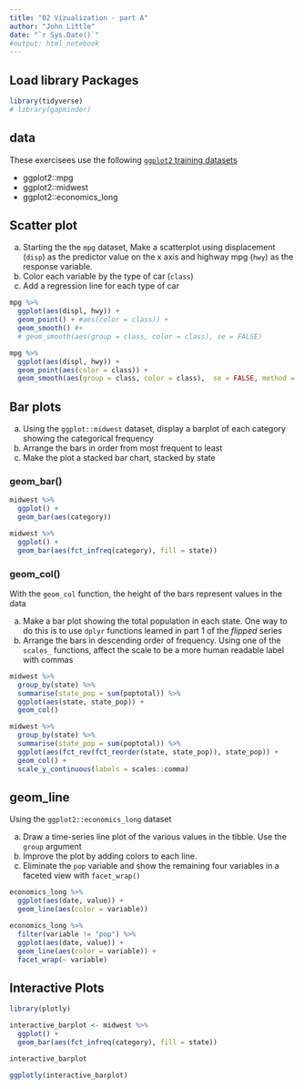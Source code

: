 ```yaml
---
title: "02 Vizualization - part A"
author: "John Little"
date: "`r Sys.Date()`"
#output: html_notebook
---
```


## Load library Packages

```r
library(tidyverse)
# library(gapminder)
```


## data

These exercisees use the following [`ggplot2` training datasets](https://ggplot2.tidyverse.org/reference/index.html#section-data)

- ggplot2::mpg
- ggplot2::midwest
- ggplot2::economics_long


## Scatter plot

a. Starting the the `mpg` dataset, Make a scatterplot using displacement (`disp`) as the predictor value on the x axis and highway mpg (`hwy`) as the response variable.
b. Color each variable by the type of car (`class`)
c. Add a regression line for each type of car


```r
mpg %>% 
  ggplot(aes(displ, hwy)) +
  geom_point() + #aes(color = class)) +
  geom_smooth() #+
  # geom_smooth(aes(group = class, color = class), se = FALSE)
```



```r
mpg %>% 
  ggplot(aes(displ, hwy)) +
  geom_point(aes(color = class)) +
  geom_smooth(aes(group = class, color = class),  se = FALSE, method = lm)
```

## Bar plots

a. Using the `ggplot::midwest` dataset, display a barplot of each category showing the categorical frequency
b. Arrange the bars in order from most frequent to least
c. Make the plot a stacked bar chart, stacked by state

### geom_bar()

```r
midwest %>% 
  ggplot() +
  geom_bar(aes(category))
```


```r
midwest %>% 
  ggplot() +
  geom_bar(aes(fct_infreq(category), fill = state)) 
```

### geom_col()

With the `geom_col` function, the height of the bars represent values in the data

a. Make a bar plot showing the total population in each state.  One way to do this is to use `dplyr` functions learned in part 1 of the _flipped_ series
b. Arrange the bars in descending order of frequency.  Using one of the `scales_` functions, affect the scale to be a more human readable label with commas

```r
midwest %>% 
  group_by(state) %>% 
  summarise(state_pop = sum(poptotal)) %>% 
  ggplot(aes(state, state_pop)) +
  geom_col()
```


```r
midwest %>% 
  group_by(state) %>%
  summarise(state_pop = sum(poptotal)) %>% 
  ggplot(aes(fct_rev(fct_reorder(state, state_pop)), state_pop)) +
  geom_col() +
  scale_y_continuous(labels = scales::comma)
```
## geom_line

Using the `ggplot2::economics_long` dataset

a.  Draw a time-series line plot of the various values in the tibble.  Use the `group` argument 
b.  Improve the plot by adding colors to each line.
c.  Eliminate the `pop` variable and show the remaining four variables in a faceted view with `facet_wrap()`

```r
economics_long %>% 
  ggplot(aes(date, value)) +
  geom_line(aes(color = variable))
```


```r
economics_long %>% 
  filter(variable != "pop") %>% 
  ggplot(aes(date, value)) + 
  geom_line(aes(color = variable)) +
  facet_wrap(~ variable)
```

## Interactive Plots

```r
library(plotly)
```

```r
interactive_barplot <- midwest %>% 
  ggplot() +
  geom_bar(aes(fct_infreq(category), fill = state)) 

interactive_barplot

ggplotly(interactive_barplot)
```

